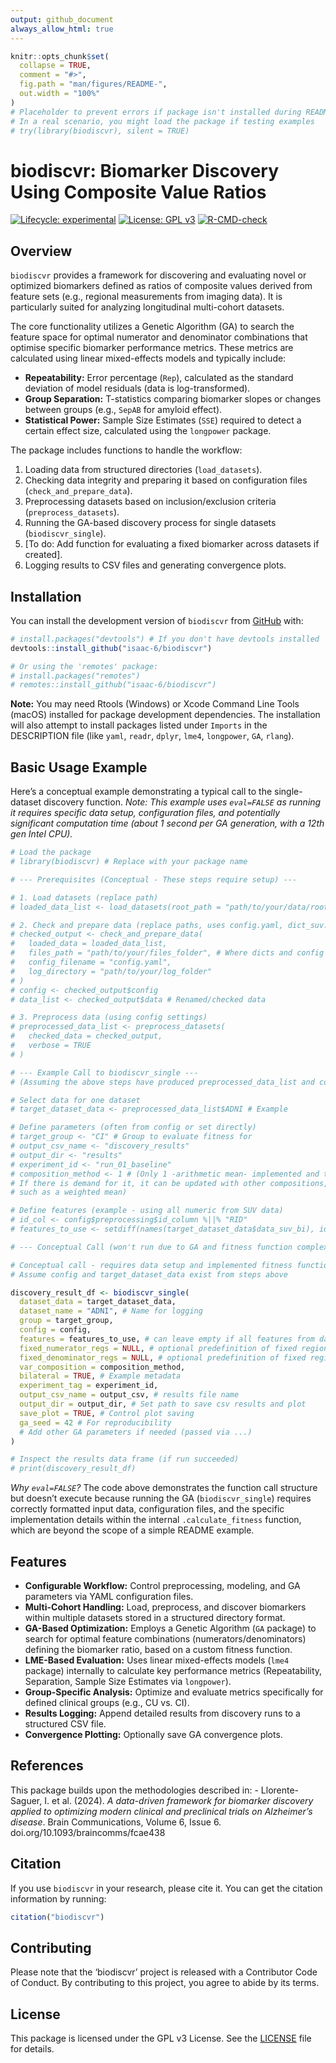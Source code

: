 ```yaml
---
output: github_document
always_allow_html: true
---
```


<!-- README.md is generated from README.Rmd. Please edit that file -->

```r
knitr::opts_chunk$set(
  collapse = TRUE,
  comment = "#>",
  fig.path = "man/figures/README-",
  out.width = "100%"
)
# Placeholder to prevent errors if package isn't installed during README build
# In a real scenario, you might load the package if testing examples
# try(library(biodiscvr), silent = TRUE)
```

# biodiscvr: Biomarker Discovery Using Composite Value Ratios

<!-- badges: start -->
[![Lifecycle: experimental](https://img.shields.io/badge/lifecycle-experimental-orange.svg)](https://lifecycle.r-lib.org/articles/stages.html#experimental)
<!-- [![CRAN status](https://www.r-pkg.org/badges/version/biodiscvr)](https://CRAN.R-project.org/package=biodiscvr) -->
<!-- [![Codecov test coverage](https://codecov.io/gh/isaac-6/biodiscvr/branch/main/graph/badge.svg)](https://app.codecov.io/gh/isaac-6/biodiscvr?branch=main) -->
[![License: GPL v3](https://img.shields.io/badge/License-GPLv3-blue.svg)](https://www.gnu.org/licenses/gpl-3.0)
[![R-CMD-check](https://github.com/isaac-6/biodiscvr/actions/workflows/R-CMD-check.yaml/badge.svg)](https://github.com/isaac-6/biodiscvr/actions/workflows/R-CMD-check.yaml)
<!-- badges: end -->


## Overview

`biodiscvr` provides a framework for discovering and evaluating novel or optimized biomarkers defined as ratios of composite values derived from feature sets (e.g., regional measurements from imaging data). It is particularly suited for analyzing longitudinal multi-cohort datasets.

The core functionality utilizes a Genetic Algorithm (GA) to search the feature space for optimal numerator and denominator combinations that optimise specific biomarker performance metrics. These metrics are calculated using linear mixed-effects models and typically include:

*   **Repeatability:** Error percentage (`Rep`), calculated as the standard deviation of model residuals (data is log-transformed).
*   **Group Separation:** T-statistics comparing biomarker slopes or changes between groups (e.g., `SepAB` for amyloid effect).
*   **Statistical Power:** Sample Size Estimates (`SSE`) required to detect a certain effect size, calculated using the `longpower` package.

The package includes functions to handle the workflow:

1.  Loading data from structured directories (`load_datasets`).
2.  Checking data integrity and preparing it based on configuration files (`check_and_prepare_data`).
3.  Preprocessing datasets based on inclusion/exclusion criteria (`preprocess_datasets`).
4.  Running the GA-based discovery process for single datasets (`biodiscvr_single`).
5.  [To do: Add function for evaluating a fixed biomarker across datasets if created].
6.  Logging results to CSV files and generating convergence plots.

## Installation

You can install the development version of `biodiscvr` from [GitHub](https://github.com/isaac-6/biodiscvr) with:

```r
# install.packages("devtools") # If you don't have devtools installed
devtools::install_github("isaac-6/biodiscvr")

# Or using the 'remotes' package:
# install.packages("remotes")
# remotes::install_github("isaac-6/biodiscvr")
```

**Note:** You may need Rtools (Windows) or Xcode Command Line Tools (macOS) installed for package development dependencies. The installation will also attempt to install packages listed under `Imports` in the DESCRIPTION file (like `yaml`, `readr`, `dplyr`, `lme4`, `longpower`, `GA`, `rlang`).

## Basic Usage Example

Here's a conceptual example demonstrating a typical call to the single-dataset discovery function. 
*Note: This example uses `eval=FALSE` as running it requires specific data setup, configuration files, and potentially significant computation time (about 1 second per GA generation, with a 12th gen Intel CPU).*

```r
# Load the package
# library(biodiscvr) # Replace with your package name

# --- Prerequisites (Conceptual - These steps require setup) ---

# 1. Load datasets (replace path)
# loaded_data_list <- load_datasets(root_path = "path/to/your/data/root")

# 2. Check and prepare data (replace paths, uses config.yaml, dict_suv.csv)
# checked_output <- check_and_prepare_data(
#   loaded_data = loaded_data_list,
#   files_path = "path/to/your/files_folder", # Where dicts and config live
#   config_filename = "config.yaml",
#   log_directory = "path/to/your/log_folder"
# )
# config <- checked_output$config
# data_list <- checked_output$data # Renamed/checked data

# 3. Preprocess data (using config settings)
# preprocessed_data_list <- preprocess_datasets(
#   checked_data = checked_output,
#   verbose = TRUE
# )

# --- Example Call to biodiscvr_single ---
# (Assuming the above steps have produced preprocessed_data_list and config)

# Select data for one dataset
# target_dataset_data <- preprocessed_data_list$ADNI # Example

# Define parameters (often from config or set directly)
# target_group <- "CI" # Group to evaluate fitness for
# output_csv_name <- "discovery_results"
# output_dir <- "results"
# experiment_id <- "run_01_baseline"
# composition_method <- 1 # (Only 1 -arithmetic mean- implemented and tested. 
# If there is demand for it, it can be updated with other compositions, 
# such as a weighted mean)

# Define features (example - using all numeric from SUV data)
# id_col <- config$preprocessing$id_column %||% "RID"
# features_to_use <- setdiff(names(target_dataset_data$data_suv_bi), id_col)

# --- Conceptual Call (won't run due to GA and fitness function complexity) ---
```

```r
# Conceptual call - requires data setup and implemented fitness function
# Assume config and target_dataset_data exist from steps above

discovery_result_df <- biodiscvr_single(
  dataset_data = target_dataset_data,
  dataset_name = "ADNI", # Name for logging
  group = target_group,
  config = config,
  features = features_to_use, # can leave empty if all features from data_suv_bi
  fixed_numerator_regs = NULL, # optional predefinition of fixed regions
  fixed_denominator_regs = NULL, # optional predefinition of fixed regions
  var_composition = composition_method,
  bilateral = TRUE, # Example metadata
  experiment_tag = experiment_id,
  output_csv_name = output_csv, # results file name
  output_dir = output_dir, # Set path to save csv results and plot
  save_plot = TRUE, # Control plot saving
  ga_seed = 42 # For reproducibility
  # Add other GA parameters if needed (passed via ...)
)

# Inspect the results data frame (if run succeeded)
# print(discovery_result_df)
```

*Why `eval=FALSE`?* The code above demonstrates the function call structure but doesn't execute because running the GA (`biodiscvr_single`) requires correctly formatted input data, configuration files, and the specific implementation details within the internal `.calculate_fitness` function, which are beyond the scope of a simple README example.

## Features

*   **Configurable Workflow:** Control preprocessing, modeling, and GA parameters via YAML configuration files.
*   **Multi-Cohort Handling:** Load, preprocess, and discover biomarkers within multiple datasets stored in a structured directory format.
*   **GA-Based Optimization:** Employs a Genetic Algorithm (`GA` package) to search for optimal feature combinations (numerators/denominators) defining the biomarker ratio, based on a custom fitness function.
*   **LME-Based Evaluation:** Uses linear mixed-effects models (`lme4` package) internally to calculate key performance metrics (Repeatability, Separation, Sample Size Estimates via `longpower`).
*   **Group-Specific Analysis:** Optimize and evaluate metrics specifically for defined clinical groups (e.g., CU vs. CI).
*   **Results Logging:** Append detailed results from discovery runs to a structured CSV file.
*   **Convergence Plotting:** Optionally save GA convergence plots.

## References

This package builds upon the methodologies described in:
- Llorente-Saguer, I. et al. (2024). *A data-driven framework for biomarker discovery applied to optimizing modern clinical and preclinical trials on Alzheimer’s disease*. Brain Communications, Volume 6, Issue 6. doi.org/10.1093/braincomms/fcae438


## Citation

If you use `biodiscvr` in your research, please cite it. You can get the citation information by running:

```r
citation("biodiscvr")
```

## Contributing

Please note that the 'biodiscvr' project is released with a Contributor Code of Conduct. By contributing to this project, you agree to abide by its terms.

## License

This package is licensed under the GPL v3 License. See the [LICENSE](LICENSE.md) file for details.
